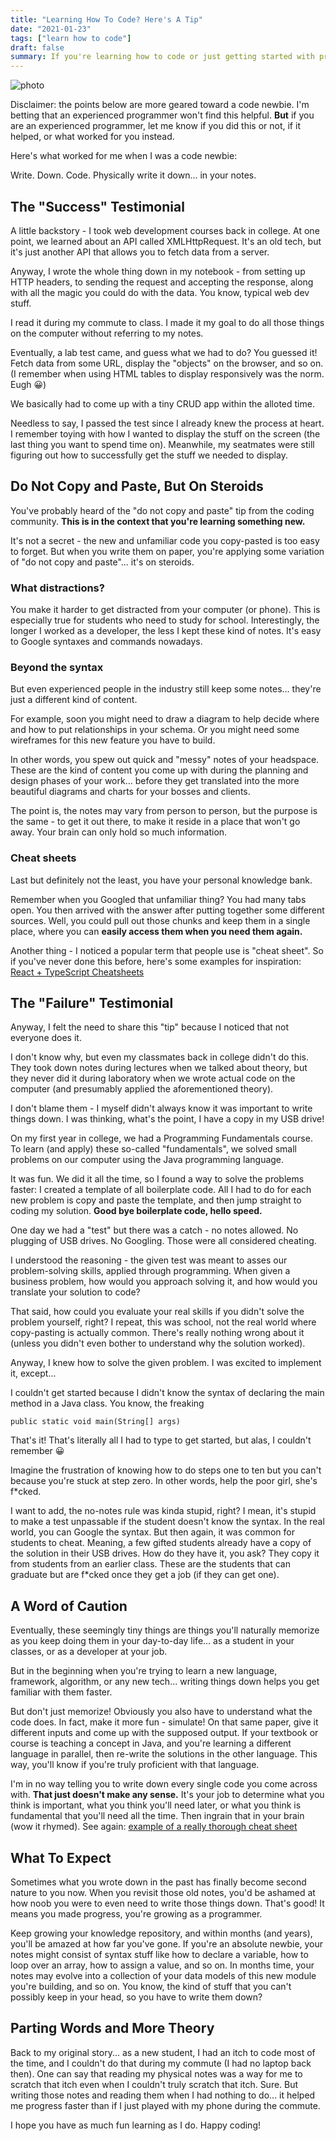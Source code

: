 ```yaml
---
title: "Learning How To Code? Here's A Tip"
date: "2021-01-23"
tags: ["learn how to code"]
draft: false
summary: If you're learning how to code or just getting started with programming, give this method a try. You might be surprised at how much it accelerates your learning process. Happy coding!
---
```


![photo](/static/images/dear-code-newbie-heres-a-tip.jpg)

Disclaimer: the points below are more geared toward a code newbie. I'm betting that an experienced programmer won't find this helpful. **But** if you are an experienced programmer, let me know if you did this or not, if it helped, or what worked for you instead.

Here's what worked for me when I was a code newbie:

Write. Down. Code. Physically write it down... in your notes.

## The "Success" Testimonial

A little backstory - I took web development courses back in college. At one point, we learned about an API called XMLHttpRequest. It's an old tech, but it's just another API that allows you to fetch data from a server.

Anyway, I wrote the whole thing down in my notebook - from setting up HTTP headers, to sending the request and accepting the response, along with all the magic you could do with the data. You know, typical web dev stuff.

I read it during my commute to class. I made it my goal to do all those things on the computer without referring to my notes.

Eventually, a lab test came, and guess what we had to do? You guessed it! Fetch data from some URL, display the "objects" on the browser, and so on. (I remember when using HTML tables to display responsively was the norm. Eugh 😀)

We basically had to come up with a tiny CRUD app within the alloted time.

Needless to say, I passed the test since I already knew the process at heart. I remember toying with how I wanted to display the stuff on the screen (the last thing you want to spend time on). Meanwhile, my seatmates were still figuring out how to successfully get the stuff we needed to display.

## Do Not Copy and Paste, But On Steroids

You've probably heard of the "do not copy and paste" tip from the coding community. **This is in the context that you're learning something new.**

It's not a secret - the new and unfamiliar code you copy-pasted is too easy to forget. But when you write them on paper, you're applying some variation of "do not copy and paste"... it's on steroids.

### What distractions?

You make it harder to get distracted from your computer (or phone). This is especially true for students who need to study for school. Interestingly, the longer I worked as a developer, the less I kept these kind of notes. It's easy to Google syntaxes and commands nowadays.

### Beyond the syntax

But even experienced people in the industry still keep some notes... they're just a different kind of content.

For example, soon you might need to draw a diagram to help decide where and how to put relationships in your schema. Or you might need some wireframes for this new feature you have to build.

In other words, you spew out quick and "messy" notes of your headspace. These are the kind of content you come up with during the planning and design phases of your work... before they get translated into the more beautiful diagrams and charts for your bosses and clients.

The point is, the notes may vary from person to person, but the purpose is the same - to get it out there, to make it reside in a place that won't go away. Your brain can only hold so much information.

### Cheat sheets

Last but definitely not the least, you have your personal knowledge bank.

Remember when you Googled that unfamiliar thing? You had many tabs open. You then arrived with the answer after putting together some different sources. Well, you could pull out those chunks and keep them in a single place, where you can **easily access them when you need them again.**

Another thing - I noticed a popular term that people use is "cheat sheet". So if you've never done this before, here's some examples for inspiration: [React + TypeScript Cheatsheets](https://github.com/typescript-cheatsheets/react)

## The "Failure" Testimonial

Anyway, I felt the need to share this "tip" because I noticed that not everyone does it.

I don't know why, but even my classmates back in college didn't do this. They took down notes during lectures when we talked about theory, but they never did it during laboratory when we wrote actual code on the computer (and presumably applied the aforementioned theory).

I don't blame them - I myself didn't always know it was important to write things down. I was thinking, what's the point, I have a copy in my USB drive!

On my first year in college, we had a Programming Fundamentals course. To learn (and apply) these so-called "fundamentals", we solved small problems on our computer using the Java programming language.

It was fun. We did it all the time, so I found a way to solve the problems faster: I created a template of all boilerplate code. All I had to do for each new problem is copy and paste the template, and then jump straight to coding my solution. **Good bye boilerplate code, hello speed.**

One day we had a "test" but there was a catch - no notes allowed. No plugging of USB drives. No Googling. Those were all considered cheating.

I understood the reasoning - the given test was meant to asses our problem-solving skills, applied through programming. When given a business problem, how would you approach solving it, and how would you translate your solution to code?

That said, how could you evaluate your real skills if you didn't solve the problem yourself, right? I repeat, this was school, not the real world where copy-pasting is actually common. There's really nothing wrong about it (unless you didn't even bother to understand why the solution worked).

Anyway, I knew how to solve the given problem. I was excited to implement it, except...

I couldn't get started because I didn't know the syntax of declaring the main method in a Java class. You know, the freaking

`public static void main(String[] args)`

That's it! That's literally all I had to type to get started, but alas, I couldn't remember 😀

Imagine the frustration of knowing how to do steps one to ten but you can't because you're stuck at step zero. In other words, help the poor girl, she's f*cked.

I want to add, the no-notes rule was kinda stupid, right? I mean, it's stupid to make a test unpassable if the student doesn't know the syntax. In the real world, you can Google the syntax. But then again, it was common for students to cheat. Meaning, a few gifted students already have a copy of the solution in their USB drives. How do they have it, you ask? They copy it from students from an earlier class. These are the students that can graduate but are f*cked once they get a job (if they can get one).

## A Word of Caution

Eventually, these seemingly tiny things are things you'll naturally memorize as you keep doing them in your day-to-day life... as a student in your classes, or as a developer at your job.

But in the beginning when you're trying to learn a new language, framework, algorithm, or any new tech... writing things down helps you get familiar with them faster.

But don't just memorize! Obviously you also have to understand what the code does. In fact, make it more fun - simulate! On that same paper, give it different inputs and come up with the supposed output. If your textbook or course is teaching a concept in Java, and you're learning a different language in parallel, then re-write the solutions in the other language. This way, you'll know if you're truly proficient with that language.

I'm in no way telling you to write down every single code you come across with. **That just doesn't make any sense.** It's your job to determine what you think is important, what you think you'll need later, or what you think is fundamental that you'll need all the time. Then ingrain that in your brain (wow it rhymed). See again: [example of a really thorough cheat sheet](https://github.com/typescript-cheatsheets/react)

## What To Expect

Sometimes what you wrote down in the past has finally become second nature to you now. When you revisit those old notes, you'd be ashamed at how noob you were to even need to write those things down. That's good! It means you made progress, you're growing as a programmer.

Keep growing your knowledge repository, and within months (and years), you'll be amazed at how far you've gone. If you're an absolute newbie, your notes might consist of syntax stuff like how to declare a variable, how to loop over an array, how to assign a value, and so on. In months time, your notes may evolve into a collection of your data models of this new module you're building, and so on. You know, the kind of stuff that you can't possibly keep in your head, so you have to write them down?

## Parting Words and More Theory

Back to my original story... as a new student, I had an itch to code most of the time, and I couldn't do that during my commute (I had no laptop back then). One can say that reading my physical notes was a way for me to scratch that itch even when I couldn't truly scratch that itch. Sure. But writing those notes and reading them when I had nothing to do... it helped me progress faster than if I just played with my phone during the commute.

I hope you have as much fun learning as I do. Happy coding!
